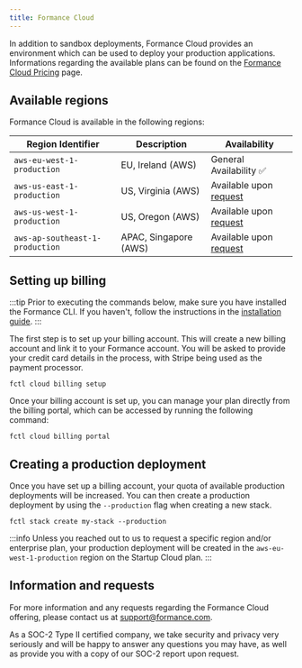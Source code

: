 ```yaml
---
title: Formance Cloud
---
```


In addition to sandbox deployments, Formance Cloud provides an environment which can be used to deploy your production applications. Informations regarding the available plans can be found on the [Formance Cloud Pricing](https://formance.com/pricing) page.

## Available regions

Formance Cloud is available in the following regions:

<!-- markdown table with regions -->
| Region Identifier | Description | Availability
| --- | --- | --- |
| `aws-eu-west-1-production` | EU, Ireland (AWS) | General Availability ✅
| `aws-us-east-1-production` | US, Virginia (AWS) | Available upon [request](mailto:support@formance.com) |
| `aws-us-west-1-production` | US, Oregon (AWS) | Available upon [request](mailto:support@formance.com) |
| `aws-ap-southeast-1-production` | APAC, Singapore (AWS) | Available upon [request](mailto:support@formance.com) |

## Setting up billing

:::tip
Prior to executing the commands below, make sure you have installed the Formance CLI. If you haven't, follow the instructions in the [installation guide](/stack/fctl).
:::

The first step is to set up your billing account. This will create a new billing account and link it to your Formance account. You will be asked to provide your credit card details in the process, with Stripe being used as the payment processor.

```shell
fctl cloud billing setup
```

Once your billing account is set up, you can manage your plan directly from the billing portal, which can be accessed by running the following command:

```shell
fctl cloud billing portal
```

## Creating a production deployment

Once you have set up a billing account, your quota of available production deployments will be increased. You can then create a production deployment by using the `--production` flag when creating a new stack.

```
fctl stack create my-stack --production
```

:::info
Unless you reached out to us to request a specific region and/or enterprise plan, your production deployment will be created in the `aws-eu-west-1-production` region on the Startup Cloud plan.
:::

## Information and requests

For more information and any requests regarding the Formance Cloud offering, please contact us at [support@formance.com](mailto:support@formance.com).

As a SOC-2 Type II certified company, we take security and privacy very seriously and will be happy to answer any questions you may have, as well as provide you with a copy of our SOC-2 report upon request.
